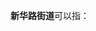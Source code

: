 '''新华路街道'''可以指：
{{PRC admin/disambig|13/01/05/003/000|13/02/02/450/000|13/08/02/005/000|13/09/82/001/000|31/01/05/004/000|37/15/81/002/000|41/01/81/001/000|41/01/83/002/000|41/01/84/002/000|52/01/02/001/000|61/01/14/002/000|62/03/02/005/000}}
{{disambig|cat=五字乡级行政区划-街道名消歧义}}
